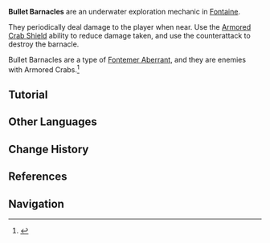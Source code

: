 {{Terminology Infobox
|image  = Tutorial Bullet Barnacles.png
|type   = Exploration
|region = Fontaine
}}
'''Bullet Barnacles''' are an underwater exploration mechanic in [[Fontaine]].

They periodically deal damage to the player when near. Use the [[Armored Crab Shield]] ability to reduce damage taken, and use the counterattack to destroy the barnacle.

Bullet Barnacles are a type of [[Fontemer Aberrant]], and they are enemies with Armored Crabs.<ref>{{Ref/Loading|Fontaine|Great Terrestrial Lake}}</ref>

==Tutorial==
{{Tutorial|Bullet Barnacles}}

==Other Languages==
{{Other Languages
|en      = Bullet Barnacle
|zhs     = 子弹藤壶
|zhs_rm  = Zǐdàn Ténghú
|zht     = 子彈藤壺
|zht_rm  = Zǐdàn Ténghú
|zh_tl   = Bullet Barnacle
|ja      = 弾丸フジツボ
|ja_rm   = Dangan Fujitsubo
|ja_tl   = Bullet Barnacle
|ko      = 총알 따개비
|ko_tl   = Bullet Barnacle
|es      = Percebe balístico
|es_tl   = Ballistic Barnacle
|fr      = Balle-balane
|fr_tl   = Bullet Barnacle
|ru      = Пулелюск
|ru_tl   = 
|th      = เพรียงกระสุน
|th_rm   = 
|th_tl   = 
|vi      = Bình Đạn
|vi_tl   = 
|de      = Seepocke
|de_tl   = Barnacle
|id      = Bullet Barnacle
|pt      = Projétil de Ramo
|pt_tl   = 
|tr      = Sivri Kabuklu
|tr_tl   = Pointed Conch
|it      = Balano bombardiere
|it_tl   = Bomber Balano
}}

==Change History==
{{Change History|4.0}}

==References==
{{Reflist}}

==Navigation==
{{Exploration Navbox|Fontaine}}